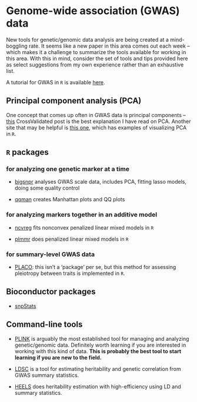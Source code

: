 # Genome-wide association (GWAS) data  

New tools for genetic/genomic data analysis are being created at a mind-boggling rate. It seems like a new paper in this area comes out each week -- which makes it a challenge to summarize the tools available for working in this area. With this in mind, consider the set of tools and tips provided here as select suggestions from my own experience rather than an exhaustive list. 

A tutorial for GWAS in `R` is available [here](https://pbreheny.github.io/adv-gwas-tutorial/). 

## Principal component analysis (PCA)

One concept that comes up often in GWAS data is principal components -- [this](https://stats.stackexchange.com/questions/2691/making-sense-of-principal-component-analysis-eigenvectors-eigenvalues) CrossValidated post is the best explanation I have read on PCA. Another site that may be helpful is [this one](http://www.sthda.com/english/articles/31-principal-component-methods-in-r-practical-guide/118-principal-component-analysis-in-r-prcomp-vs-princomp/), which has examples of visualizing PCA in `R`. 

## `R` packages 

### for analyzing one genetic marker at a time 

  - [bigsnpr](https://privefl.github.io/bigsnpr/) analyses GWAS scale data, includes PCA, fitting lasso models, doing some quality control 
  
   - [qqman](https://cran.r-project.org/web/packages/qqman/vignettes/qqman.html) creates Manhattan plots and QQ plots
  
### for analyzing markers together in an additive model
  
  - [ncvreg](https://github.com/pbreheny/ncvreg) fits nonconvex penalized linear mixed models in `R`
  
  - [plmmr](https://github.com/pbreheny/plmmr) does penalized linear mixed models in `R`

### for summary-level GWAS data 
  
  - [PLACO](https://github.com/RayDebashree/PLACO): this isn't a 'package' per se, but this method for assessing pleiotropy between traits is implemented in `R`.

## Bioconductor packages 

  - [snpStats](https://www.bioconductor.org/packages/release/bioc/html/snpStats.html)

## Command-line tools 

  - [PLINK](https://www.cog-genomics.org/plink/1.9/) is arguably the most established tool for managing and analyzing genetic/genomic data. Definitely worth learning if you are interested in working with this kind of data. **This is probably the best tool to start learning if you are new to the field.**
  
  - [LDSC](https://github.com/bulik/ldsc) is a tool for estimating heritability and genetic correlation from GWAS summary statistics. 
  
  - [HEELS](https://github.com/huilisabrina/HEELS) does heritability estimation with high-efficiency using LD and summary statistics. 
  
  

